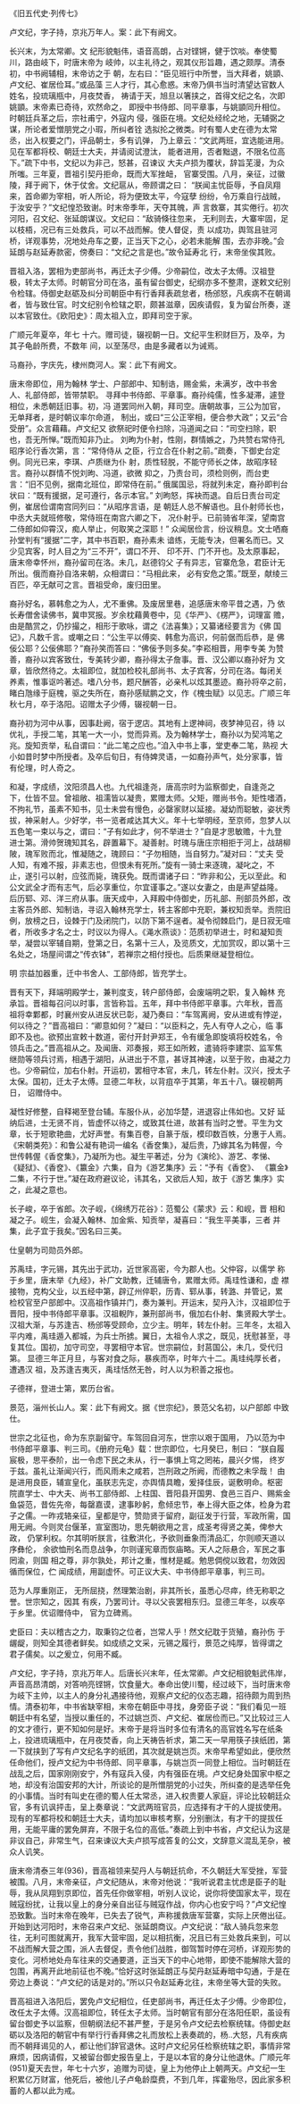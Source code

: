

《旧五代史·列传七》

卢文纪，字子持，京兆万年人。案：此下有阙文。

长兴末，为太常卿。文 纪形貌魁伟，语音高朗，占对铿锵，健于饮啖。奉使蜀川，路由岐下，时唐末帝为 岐帅，以主礼待之，观其仪形旨趣，遇之颇厚。清泰初，中书阙辅相，末帝访之于 朝，左右曰：“臣见班行中所誉，当大拜者，姚顗、卢文纪、崔居俭耳。”或品藻 三人才行，其心愈惑。末帝乃俱书当时清望达官数人姓名，投琉璃瓶中，月夜焚香， 祷请于天，旭旦以箸挟之，首得文纪之名，次即姚顗。末帝素已奇待，欢然命之， 即授中书侍郎、同平章事，与姚顗同升相位。时朝廷兵革之后，宗社甫宁，外寇内 侵，强臣在境。文纪处经纶之地，无辅弼之谋，所论者爱憎朋党之小瑕，所纠者铨 选拟抡之微类。时有蜀人史在德为太常丞，出入权要之门，评品朝士，多有讥弹， 乃上章云：“文武两班，宜选能进用。见在军都将校、朝廷士大夫，并请阅试澄汰， 能者进用，否者黜退，不限名位高下。”疏下中书，文纪以为非己，怒甚，召谏议 大夫卢损为覆状，辞旨芜漫，为众所嗤。三年夏，晋祖引契丹拒命，既而大军挫衄， 官寨受围。八月，亲征，过徽陵，拜于阙下，休于仗舍。文纪扈从，帝顾谓之曰： “朕闻主忧臣辱，予自凤翔来，首命卿为宰相，听人所论，将为便致太平，今寇孽 纷纷，令万乘自行战贼，于汝安乎？”文纪惶恐致谢。时末帝季年，天夺其魄，声 言救寨，其实倦行。初次河阳，召文纪、张延朗谋议。文纪曰：“敌骑倏往忽来， 无利则去，大寨牢固，足以枝梧，况已有三处救兵，可以不战而解。使人督促，责 以成功，舆驾且驻河桥，详观事势，况地处舟车之要，正当天下之心，必若未能解 围，去亦非晚。”会延朗与赵延寿款密，傍奏曰：“文纪之言是也。”故令延寿北 行，末帝坐俟其败。

晋祖入洛，罢相为吏部尚书，再迁太子少傅。少帝嗣位，改太子太傅。汉祖登 极，转太子太师。时朝官分司在洛，虽有留台御史，纪纲亦多不整肃，遂敕文纪别 令检辖。侍御史赵砺及纠分司朝臣中有行香拜表疏怠者，杨邠怒，凡疾病不在朝谒 者，皆与致仕官。时文纪别令检辖之职，颇甚滋章，因疾请假，复为留台所奏，遂 以本官致仕。《欧阳史》：周太祖入立，即拜司空于家。

广顺元年夏卒，年七 十六。赠司徒，辍视朝一日。文纪平生积财巨万，及卒，为其子龟龄所费，不数年 间，以至荡尽，由是多藏者以为诫焉。

马裔孙，字庆先，棣州商河人。案：此下有阙文。

唐末帝即位，用为翰林 学士、户部郎中、知制诰，赐金紫，未满岁，改中书舍人、礼部侍郎，皆带禁职。 寻拜中书侍郎、平章事。裔孙纯儒，性多凝滞，遽登相位，未悉朝廷旧事。初，冯 道罢同州入朝，拜司空。唐朝故事，三公为加官，无单拜者，是时朝议率尔命道， 制出，或曰“三公正宰相，便合参大政”；又云“合受册”。众言藉藉。卢文纪又 欲祭祀时便令扫除，冯道闻之曰：“司空扫除，职也，吾无所惮。”既而知非乃止。 刘昫为仆射，性刚，群情嫉之，乃共赞右常侍孔昭序论行香次第，言：“常侍侍从 之臣，行立合在仆射之前。”疏奏，下御史台定例。同光已来，李琪、卢质继为仆 射，质性轻脱，不能守师长之体，故昭序轻言。裔孙以群情不悦刘昫、冯道，欲微 抑之，乃责台司，须检则例，而台吏言：“旧不见例，据南北班位，即常侍在前。” 俄属国忌，将就列未定，裔孙即判台状曰：“既有援据，足可遵行，各示本官。” 刘昫怒，挥袂而退。自后日责台司定例，崔居俭谓南宫同列曰：“从昭序言语，是 朝廷人总不解语也。且仆射师长也，中丞大夫就班修敬，常侍班在南宫六卿之下， 况仆射乎。已前骑省年深，望南宫二侍郎如仰霄汉，痴人举止，何取笑之深耶！” 众闻居俭言，纷议稍息。文士哂裔孙堂判有“援据”二字，其中书百职，裔孙素未 谙练，无能专决，但署名而已。又少见宾客，时人目之为“三不开”，谓口不开、 印不开、门不开也。及太原事起，唐末帝幸怀州，裔孙留司在洛。未几，赵德钧父 子有异志，官寨危急，君臣计无所出。俄而裔孙自洛来朝，众相谓曰：“马相此来， 必有安危之策。”既至，献绫三百匹，卒无献可之言。晋祖受命，废归田里。

裔孙好名，慕韩愈之为人，尤不重佛。及废居里巷，追感唐末帝平昔之遇，乃 依长寿僧舍读佛书，冀申冥报。岁余枕藉黄卷中，见《华严》、《楞严》，词理富 赡，由是酷赏之，仍抄撮之，相形于歌咏，谓之《法喜集》；又纂诸经要言为《佛 国记》，凡数千言。或嘲之曰：“公生平以傅奕、韩愈为高识，何前倨而后恭，是 佛佞公耶？公佞佛耶？”裔孙笑而答曰：“佛佞予则多矣。”李崧相晋，用李专美 为赞善，裔孙以宾客致仕，专美转少卿，裔孙得太子詹事。晋、汉公卿以裔孙好为 文章，皆欣然待之。太祖即位，就加检校礼部尚书、太子宾客，分司在洛。每闭关 养素，惟事讴吟著述。嗜八分书，题尺酬答，必亲札以炫其墨迹。裔孙将卒之前， 睹白虺缘于庭槐，驱之失所在，裔孙感赋鹏之文，作《槐虫赋》以见志。广顺三年 秋七月，卒于洛阳。诏赠太子少傅，辍视朝一日。

裔孙初为河中从事，因事赴阙，宿于逻店。其地有上逻神祠，夜梦神见召，待 以优礼，手授二笔，其笔一大一小，觉而异焉。及为翰林学士，裔孙以为契鸿笔之 兆。旋知贡举，私自谓曰：“此二笔之应也。”洎入中书上事，堂吏奉二笔，熟视 大小如昔时梦中所授者。及卒后旬日，有侍婢灵语，一如裔孙声气，处分家事，皆 有伦理，时人奇之。

和凝，字成绩，汶阳须昌人也。九代祖逢尧，唐高宗时为监察御史，自逢尧之 下，仕皆不显。曾祖敞、祖濡皆以凝贵，累赠太师。父矩，赠尚书令。矩性嗜酒， 不拘礼节，虽素不知书，见士未尝有慢色，必罄家财以延接。凝幼而聪敏，姿状秀 拔，神采射人。少好学，书一览者咸达其大义。年十七举明经，至京师，忽梦人以 五色笔一束以与之，谓曰：“子有如此才，何不举进士？”自是才思敏赡，十九登 进士第。滑帅贺瑰知其名，辟置幕下。凝善射。时瑰与唐庄宗相拒于河上，战胡柳 陂，瑰军败而北，惟凝随之，瑰顾曰：“子勿相随，当自努力。”凝对曰：“丈夫 受人知，有难不报，非素志也，但恨未有死所。”旋有一骑士来逐瑰，凝叱之，不 止，遂引弓以射，应弦而毙，瑰获免。既而谓诸子曰：“昨非和公，无以至此。和 公文武全才而有志气，后必享重位，尔宜谨事之。”遂以女妻之，由是声望益隆。 后历郓、邓、洋三府从事。唐天成中，入拜殿中侍御史，历礼部、刑部员外郎，改 主客员外郎、知制诰，寻诏入翰林充学士，转主客郎中充职，兼权知贡举。贡院旧 例，放榜之日，设棘于门及闭院门，以防下第不逞者。凝令彻棘启门，是日寂无喧 者，所收多才名之士，时议以为得人。《渑水燕谈》：范质初举进士，时和凝知贡 举，凝尝以宰辅自期，登第之日，名第十三人，及览质文，尤加赏叹，即以第十三 名处之，场屋间谓之“传衣钵”，若禅宗之相付授也。后质果继凝登相位。

明 宗益加器重，迁中书舍人、工部侍郎，皆充学士。

晋有天下，拜端明殿学士，兼判度支，转户部侍郎，会废端明之职，复入翰林 充承旨。晋祖每召问以时事，言皆称旨。五年，拜中书侍郎平章事。六年秋，晋高 祖将幸鄴都，时襄州安从进反状已彰，凝乃奏曰：“车驾离阙，安从进或有悖逆， 何以待之？”晋高祖曰：“卿意如何？”凝曰：“以臣料之，先人有夺人之心，临 事即不及也。欲预出宣敕十数道，密付开封尹郑王，令有缓急即旋填将校姓名，令 领兵击之。”晋高祖从之。及闻唐、邓奏报，郑王如所敕，遣骑将李建崇、监军焦 继勋等领兵讨焉，相遇于湖阳，从进出于不意，甚讶其神速，以至于败，由凝之力 也。少帝嗣位，加右仆射。开运初，罢相守本官，未几，转左仆射。汉兴，授太子 太保。国初，迁太子太傅。显德二年秋，以背疽卒于其第，年五十八。辍视朝两日， 诏赠侍中。

凝性好修整，自释褐至登台辅。车服仆从，必加华楚，进退容止伟如也。又好 延纳后进，士无贤不肖，皆虚怀以待之，或致其仕进，故甚有当时之誉。平生为文 章，长于短歌艳曲，尤好声誉。有集百卷，自篆于版，模印数百帙，分惠于人焉。 《宋朝类苑》：和鲁公凝有艳词一编名《香奁集》，凝后贵，乃嫁其名为韩偓，今 世传韩偓《香奁集》，乃凝所为也。凝生平著述，分为《演纶》、游艺、孝悌、 《疑狱》、《香奁》、《籝金》六集，自为《游艺集序》云：“予有《香奁》、 《籝金》二集，不行于世。”凝在政府避议论，讳其名，又欲后人知，故于《游艺 集序》实之，此凝之意也。

长子峻，卒于省郎。次子岘，《绵绣万花谷》：范蜀公《蒙求》云：和岘，晋 相和凝之子。岘生，会凝入翰林、加金紫、知贡举，凝喜曰：“我生平美事，三者 并集，此子宜于我矣。”因名曰三美。

仕皇朝为司勋员外郎。

苏禹珪，字元锡，其先出于武功，近世家高密，今为郡人也。父仲容，以儒学 称于乡里，唐末举《九经》，补广文助教，迁辅唐令，累赠太师。禹珪性谦和，虚 襟接物，克构父业，以五经中第，辟辽州倅职，历青、郓从事，转潞、并管记，累 检校官至户部郎中。汉高祖作镇并门，奏为兼判。开运末，契丹入汴，汉祖即位于 晋阳，授中书侍郎平章事。汉祖輗阼，兼刑部尚书，俄加右仆射、集贤殿大学士。 汉祖大渐，与苏逢吉、杨邠等受顾命，立少主。明年，转左仆射。三年冬，太祖入 平内难，禹珪遁入都城，为兵士所掳。翼日，太祖令人求之，既见，抚慰甚至，寻 复其位。国初，加守司空，寻罢相守本官。世宗嗣位，封莒国公，未几，受代归第。 显德三年正月旦，与客对食之际，暴疾而卒，时年六十二。禹珪纯厚长者，遭遇汉 祖，及苏逢吉夷灭，禹珪恬然无咎，时人以为积善之报也。

子德祥，登进士第，累历台省。

景范，淄州长山人。案：此下有阙文。据《世宗纪》，景范父名初，以户部郎 中致仕。

世宗之北征也，命为东京副留守。车驾回自河东，世宗以艰于国用， 乃以范为中书侍郎平章事、判三司。《册府元龟》载：世宗即位，七月癸巳，制曰： “朕自履宸极，思平泰阶，出一令虑下民之未从，行一事惧上穹之罔祐，晨兴夕惕， 终岁于兹。虽礼让渐闻兴行，而风雨未之咸若，岂刑政之所阙，而德教之未孚哉！ 由是进用良臣，辅宣皇化，虽朕志先定，亦舆情具瞻，爰择佳辰，诞敷明命。枢密 院直学士、中大夫、尚书工部侍郎、上柱国、晋阳县开国男、食邑三百户、赐紫金 鱼袋范，昔佐先帝，每罄嘉谟，逮事眇躬，愈倾忠节，奉上得大臣之体，检身为君 子之儒。一昨戎辂亲征，皇都是守，赞勋贤于留府，副征发于行营，军政所需，国 用无阙。今则灵台偃革，宣室图功，思先朝欲用之言，成圣考得贤之美，俾参大政， 仍掌利权。尔其明听朕言，往敷洪化，予欲则垂象而清品汇，尔则顺天道以序彝伦， 余欲恤刑名而息战争，尔则谨宪章而恢庙略。天人之际悬合，军民之事罔渝，则国 相之尊，非尔孰处，邦计之重，惟材是臧。勉思倜傥以致君，勿效因循而保位，伫 闻成绩，用副虚怀。可正议大夫、中书侍郎平章事，判三司。

范为人厚重刚正， 无所屈挠，然理繁治剧，非其所长，虽悉心尽瘁，终无称职之誉。世宗知之，因其 有疾，乃罢司计。寻以父丧罢相东归。显德三年冬，以疾卒于乡里。优诏赠侍中， 官为立碑焉。

史臣曰：夫以稽古之力，取秉钧之位者，岂常人乎！然文纪耽于货殖，裔孙伤 于龌龊，则知全其德者鲜矣。如成绩之文采，元锡之履行，景范之纯厚，皆得谓之 君子儒矣。以之爰立，何用不臧。

卢文纪，字子持，京兆万年人。后唐长兴末年，任太常卿。卢文纪相貌魁武伟岸，声音高昂清朗，对答响亮铿锵，饮食量大。奉命出使川蜀，经过岐下，当时唐末帝为岐下主帅，以主人的身分礼遇接待他，观察卢文纪的仪态志趣，招待颇为周到热情。清泰初年，中书省缺宰相，末帝在朝臣中寻找，身旁臣子说：“我们看见一班朝廷中有名望，当授以重任的，不过姚岂页、卢文纪、崔居俭而已。”又比较过三人的文才德行，更不知如何是好。末帝于是将当时多位有清名的高官姓名写在纸条上，投进琉璃瓶中，在月夜焚香，向上天祷告祈求，第二天一早用筷子挟纸团，第一下就挟到了写有卢文纪名字的纸团，其次就是姚岂页。末帝早希望如此，便欣然任命他们，授卢文纪为中书侍郎、同平章事，与姚岂页一同登上相位。当时朝廷在战乱之后，国家刚刚安宁，外有寇兵入侵，内有强臣在境。卢文纪身处国家中枢之地，却没有治国安邦的大计，所谈论的是所憎朋党的小过失，所纠查的是选举任免的小事情。当时有叫史在德的蜀人任太常丞，进入权贵要人家庭，评论比较朝廷众官，多有讥讽抨击，呈上奏章说：“文武两班官员，应选择有才干的人提拔使用。现有的军都将校和朝廷士大夫，请均加以审核考察，分别删汰，有才干的提拔任用，无能平庸的罢免屏弃，不限于名位的高低。”奏疏上到中书省，卢文纪认为这是非议自己，非常生气，召来谏议大夫卢损写成答复的公文，文辞意义混乱芜杂，被众人讥笑。

唐末帝清泰三年(936)，晋高祖领来契丹人与朝廷抗命，不久朝廷大军受挫，军营被围。八月，末帝亲征，卢文纪随从，末帝对他说：“我听说君主忧虑是臣子的耻辱，我从凤翔到京即位，首先任你做宰相，听别人议论，说你将使国家太平，现在贼寇纷扰，让我以皇上的身分亲自出征与贼寇作战，你内心也安宁吗？”卢文纪惶恐致歉。当时末帝在晚年，已失去了锐气，声称援救唐军营寨，实际上厌倦出征。开始到达河阳时，末帝召来卢文纪、张延朗商议。卢文纪说：“敌人骑兵忽来忽往，无利可图就离开，我军大营牢固，足以相抗衡，况且已有三处救兵来到，可以不战而解大营之围，派人去督促，责令他们战胜，御驾暂时停在河桥，详观形势的变化。河桥地处舟车往来的交通要道，正当天下的中心地带，即使不能解除大营的包围，再离开此地前征也不晚。”恰好这时张延朗正与契丹赵延寿暗中勾通，于是在旁边上奏说：“卢文纪的话是对的。”所以只令赵延寿北往，末帝坐等大营的失败。

晋高祖进入洛阳后，罢免卢文纪相位，任吏部尚书，再迁任太子少傅。少帝即位，改任太子太傅。汉高祖即位，转任太子太师。当时朝官有部分在洛阳任职，虽设有留台御史予以监察，但朝纲法纪不甚严整，于是另令卢文纪去检察统辖。侍御史赵砺以及洛阳的朝官中有举行行香拜佛之礼而放松上表奏疏的，杨..大怒，凡有疾病而不朝拜谒见的人，都让他们辞官退休。这时卢文纪另任检察统辖之职，事情非常麻烦，因病请假，又被留台御史报告皇上，于是以本官的身分让他退休。广顺元年(951)夏天去世，年七十六岁，追赠为司徒，皇上为他停止上朝两天。卢文纪一生积累亿万财富，他死后，被他儿子卢龟龄糜费，不到几年，挥霍殆尽，因此家多积蓄的人都以此为戒。

